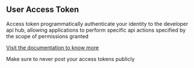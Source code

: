 
## User Access Token

Access token programmatically authenticate your identity to the developer api hub,
allowing applications to perform specific api actions specified by the scope of permissions granted

[Visit the documentation to know more]('https://hushh.gitbook.io/hushh-docs')


<Callout type="warning" emoji="⚠️">
 Make sure to never post your access tokens publicly
</Callout>

<AccessToken/>



